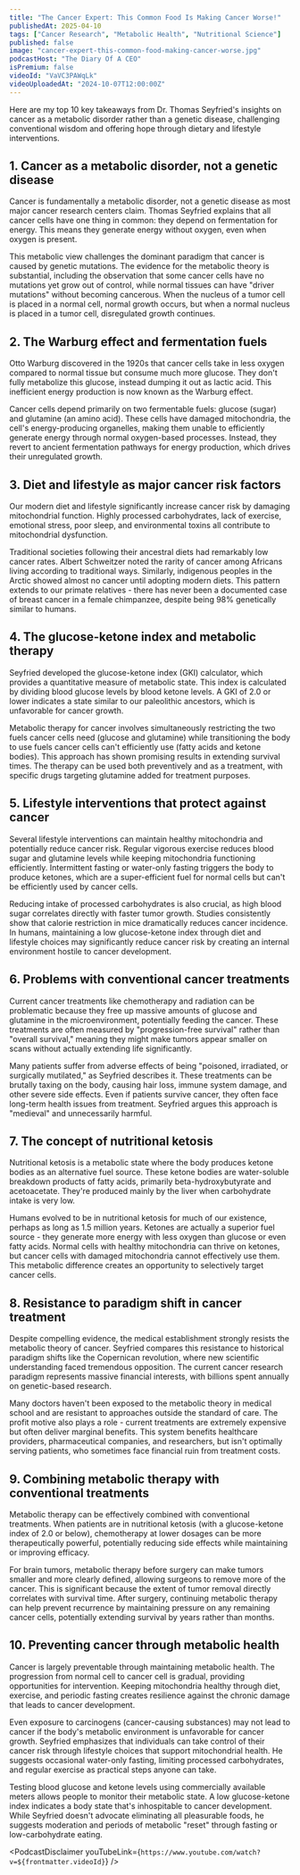 ```yaml
---
title: "The Cancer Expert: This Common Food Is Making Cancer Worse!"
publishedAt: 2025-04-10
tags: ["Cancer Research", "Metabolic Health", "Nutritional Science"]
published: false
image: "cancer-expert-this-common-food-making-cancer-worse.jpg"
podcastHost: "The Diary Of A CEO"
isPremium: false
videoId: "VaVC3PAWqLk"
videoUploadedAt: "2024-10-07T12:00:00Z"
---
```



<PodcastSummaryPageLayout frontmatter={frontmatter}>

Here are my top 10 key takeaways from Dr. Thomas Seyfried's insights on cancer as a metabolic disorder rather than a genetic disease, challenging conventional wisdom and offering hope through dietary and lifestyle interventions.

## 1. Cancer as a metabolic disorder, not a genetic disease

Cancer is fundamentally a metabolic disorder, not a genetic disease as most major cancer research centers claim. Thomas Seyfried explains that all cancer cells have one thing in common: they depend on fermentation for energy. This means they generate energy without oxygen, even when oxygen is present.

This metabolic view challenges the dominant paradigm that cancer is caused by genetic mutations. The evidence for the metabolic theory is substantial, including the observation that some cancer cells have no mutations yet grow out of control, while normal tissues can have "driver mutations" without becoming cancerous. When the nucleus of a tumor cell is placed in a normal cell, normal growth occurs, but when a normal nucleus is placed in a tumor cell, disregulated growth continues.

## 2. The Warburg effect and fermentation fuels

Otto Warburg discovered in the 1920s that cancer cells take in less oxygen compared to normal tissue but consume much more glucose. They don't fully metabolize this glucose, instead dumping it out as lactic acid. This inefficient energy production is now known as the Warburg effect.

Cancer cells depend primarily on two fermentable fuels: glucose (sugar) and glutamine (an amino acid). These cells have damaged mitochondria, the cell's energy-producing organelles, making them unable to efficiently generate energy through normal oxygen-based processes. Instead, they revert to ancient fermentation pathways for energy production, which drives their unregulated growth.

## 3. Diet and lifestyle as major cancer risk factors

Our modern diet and lifestyle significantly increase cancer risk by damaging mitochondrial function. Highly processed carbohydrates, lack of exercise, emotional stress, poor sleep, and environmental toxins all contribute to mitochondrial dysfunction.

Traditional societies following their ancestral diets had remarkably low cancer rates. Albert Schweitzer noted the rarity of cancer among Africans living according to traditional ways. Similarly, indigenous peoples in the Arctic showed almost no cancer until adopting modern diets. This pattern extends to our primate relatives - there has never been a documented case of breast cancer in a female chimpanzee, despite being 98% genetically similar to humans.

## 4. The glucose-ketone index and metabolic therapy

Seyfried developed the glucose-ketone index (GKI) calculator, which provides a quantitative measure of metabolic state. This index is calculated by dividing blood glucose levels by blood ketone levels. A GKI of 2.0 or lower indicates a state similar to our paleolithic ancestors, which is unfavorable for cancer growth.

Metabolic therapy for cancer involves simultaneously restricting the two fuels cancer cells need (glucose and glutamine) while transitioning the body to use fuels cancer cells can't efficiently use (fatty acids and ketone bodies). This approach has shown promising results in extending survival times. The therapy can be used both preventively and as a treatment, with specific drugs targeting glutamine added for treatment purposes.

## 5. Lifestyle interventions that protect against cancer

Several lifestyle interventions can maintain healthy mitochondria and potentially reduce cancer risk. Regular vigorous exercise reduces blood sugar and glutamine levels while keeping mitochondria functioning efficiently. Intermittent fasting or water-only fasting triggers the body to produce ketones, which are a super-efficient fuel for normal cells but can't be efficiently used by cancer cells.

Reducing intake of processed carbohydrates is also crucial, as high blood sugar correlates directly with faster tumor growth. Studies consistently show that calorie restriction in mice dramatically reduces cancer incidence. In humans, maintaining a low glucose-ketone index through diet and lifestyle choices may significantly reduce cancer risk by creating an internal environment hostile to cancer development.

## 6. Problems with conventional cancer treatments

Current cancer treatments like chemotherapy and radiation can be problematic because they free up massive amounts of glucose and glutamine in the microenvironment, potentially feeding the cancer. These treatments are often measured by "progression-free survival" rather than "overall survival," meaning they might make tumors appear smaller on scans without actually extending life significantly.

Many patients suffer from adverse effects of being "poisoned, irradiated, or surgically mutilated," as Seyfried describes it. These treatments can be brutally taxing on the body, causing hair loss, immune system damage, and other severe side effects. Even if patients survive cancer, they often face long-term health issues from treatment. Seyfried argues this approach is "medieval" and unnecessarily harmful.

## 7. The concept of nutritional ketosis

Nutritional ketosis is a metabolic state where the body produces ketone bodies as an alternative fuel source. These ketone bodies are water-soluble breakdown products of fatty acids, primarily beta-hydroxybutyrate and acetoacetate. They're produced mainly by the liver when carbohydrate intake is very low.

Humans evolved to be in nutritional ketosis for much of our existence, perhaps as long as 1.5 million years. Ketones are actually a superior fuel source - they generate more energy with less oxygen than glucose or even fatty acids. Normal cells with healthy mitochondria can thrive on ketones, but cancer cells with damaged mitochondria cannot effectively use them. This metabolic difference creates an opportunity to selectively target cancer cells.

## 8. Resistance to paradigm shift in cancer treatment

Despite compelling evidence, the medical establishment strongly resists the metabolic theory of cancer. Seyfried compares this resistance to historical paradigm shifts like the Copernican revolution, where new scientific understanding faced tremendous opposition. The current cancer research paradigm represents massive financial interests, with billions spent annually on genetic-based research.

Many doctors haven't been exposed to the metabolic theory in medical school and are resistant to approaches outside the standard of care. The profit motive also plays a role - current treatments are extremely expensive but often deliver marginal benefits. This system benefits healthcare providers, pharmaceutical companies, and researchers, but isn't optimally serving patients, who sometimes face financial ruin from treatment costs.

## 9. Combining metabolic therapy with conventional treatments

Metabolic therapy can be effectively combined with conventional treatments. When patients are in nutritional ketosis (with a glucose-ketone index of 2.0 or below), chemotherapy at lower dosages can be more therapeutically powerful, potentially reducing side effects while maintaining or improving efficacy.

For brain tumors, metabolic therapy before surgery can make tumors smaller and more clearly defined, allowing surgeons to remove more of the cancer. This is significant because the extent of tumor removal directly correlates with survival time. After surgery, continuing metabolic therapy can help prevent recurrence by maintaining pressure on any remaining cancer cells, potentially extending survival by years rather than months.

## 10. Preventing cancer through metabolic health

Cancer is largely preventable through maintaining metabolic health. The progression from normal cell to cancer cell is gradual, providing opportunities for intervention. Keeping mitochondria healthy through diet, exercise, and periodic fasting creates resilience against the chronic damage that leads to cancer development.

Even exposure to carcinogens (cancer-causing substances) may not lead to cancer if the body's metabolic environment is unfavorable for cancer growth. Seyfried emphasizes that individuals can take control of their cancer risk through lifestyle choices that support mitochondrial health. He suggests occasional water-only fasting, limiting processed carbohydrates, and regular exercise as practical steps anyone can take.

Testing blood glucose and ketone levels using commercially available meters allows people to monitor their metabolic state. A low glucose-ketone index indicates a body state that's inhospitable to cancer development. While Seyfried doesn't advocate eliminating all pleasurable foods, he suggests moderation and periods of metabolic "reset" through fasting or low-carbohydrate eating.

<PodcastDisclaimer
  youTubeLink={`https://www.youtube.com/watch?v=${frontmatter.videoId}`}
/>

</PodcastSummaryPageLayout>
